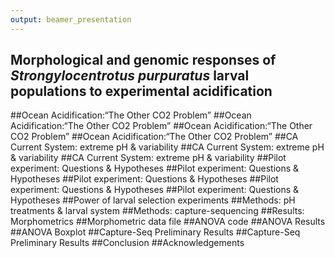 ```yaml
---
output: beamer_presentation
---
```

## \huge Morphological and genomic responses of *Strongylocentrotus purpuratus* larval populations to experimental acidification     
\bigskip
\bigskip
\begin{center}
\LARGE April D. Garrett     
\end{center}
\begin{center}
\small Computational Biology Research Presentation     
\end{center}
\begin{center}
\small May 3rd, 2017
\end{center}
\begin{picture}(350,250)
\put(05,150){\includegraphics[height=3.5cm]
{/Users/amakukhov/Desktop/ComputationalBiology_SPRING2017/Bio381/images/urchins.png}}
\put(00,00){\begin{minipage}[t]{1\linewidth}
\end{minipage}}
\end{picture}


##\LARGE Ocean Acidification:“The Other CO2 Problem”
\begin{picture}(350,250)
\put(10,60){\includegraphics[height=6cm]
{/Users/amakukhov/Desktop/ComputationalBiology_SPRING2017/Bio381/images/OAProcess.png}}
 \put(00,00){\begin{minipage}[t]{1\linewidth}
 \end{minipage}}
\end{picture}

##\LARGE Ocean Acidification:“The Other CO2 Problem”
\begin{picture}(350,250)
\put(10,60){\includegraphics[height=6cm]
{/Users/amakukhov/Desktop/ComputationalBiology_SPRING2017/Bio381/images/ChangeInOceanpH.png}}
 \put(00,00){\begin{minipage}[t]{1\linewidth}
 \end{minipage}}
\end{picture}

##\LARGE Ocean Acidification:“The Other CO2 Problem”
\begin{picture}(350,250)
\put(40,150){\includegraphics[height=3cm]
{/Users/amakukhov/Desktop/ComputationalBiology_SPRING2017/Bio381/images/Larvalinverts_OAdeterioration.png}}
 \put(00,00){\begin{minipage}[t]{1\linewidth}
 \end{minipage}}
\end{picture}

##\LARGE Ocean Acidification:“The Other CO2 Problem”
\begin{picture}(350,250)
\put(40,60){\includegraphics[height=6cm]
{/Users/amakukhov/Desktop/ComputationalBiology_SPRING2017/Bio381/images/OAsummary_both.png}}
 \put(00,00){\begin{minipage}[t]{1\linewidth}
 \end{minipage}}
\end{picture}

##\LARGE CA Current System: extreme pH & variability
\begin{picture}(350,250)
\put(10,60){\includegraphics[height=6cm]
{/Users/amakukhov/Desktop/ComputationalBiology_SPRING2017/Bio381/images/CCS_1.png}}
 \put(00,00){\begin{minipage}[t]{1\linewidth}
 \end{minipage}}
\end{picture}

##\LARGE CA Current System: extreme pH & variability
\begin{picture}(350,250)
\put(00,60){\includegraphics[height=5cm]
{/Users/amakukhov/Desktop/ComputationalBiology_SPRING2017/Bio381/images/CCS_2.png}}
 \put(00,00){\begin{minipage}[t]{1\linewidth}
 \end{minipage}}
\end{picture}

##\LARGE CA Current System: extreme pH & variability
\begin{picture}(350,250)
\put(00,60){\includegraphics[height=5cm]
{/Users/amakukhov/Desktop/ComputationalBiology_SPRING2017/Bio381/images/CCS_3.png}}
 \put(00,00){\begin{minipage}[t]{1\linewidth}
 \end{minipage}}
\end{picture}

##\huge Pilot experiment: Questions & Hypotheses
\bigskip
\begin{text}
1a) How does extreme ocean acidification impact purple sea urchin larval growth?
\end{text}

##\huge Pilot experiment: Questions & Hypotheses
\bigskip
\begin{text}
1a) How does extreme ocean acidification impact purple sea urchin larval growth?

Ho: There will be no significant difference in purple sea urchin larval length between the acidified and control pH treatments.
\end{text}

##\huge Pilot experiment: Questions & Hypotheses
\bigskip
\begin{text}
1a) How does extreme ocean acidification impact purple sea urchin larval growth?

Ho: There will be no significant difference in purple sea urchin larval length between the acidified and control pH treatments.

1b) How will pH variability impact larval sea urchin growth?
\end{text}

##\huge Pilot experiment: Questions & Hypotheses
\bigskip
\begin{text}
1a) How does extreme ocean acidification impact purple sea urchin larval growth?

Ho: There will be no significant difference in purple sea urchin larval length between the acidified and control pH treatments.

1b) How will pH variability impact larval sea urchin growth?

Ho: There will be no significant impact of variability on larval sea urchin body length.
\end{text}

##\huge Pilot experiment: Questions & Hypotheses
\bigskip
\begin{text}
1a) How does extreme ocean acidification impact purple sea urchin larval growth?

Ho: There will be no significant difference in purple sea urchin larval length between the acidified and control pH treatments.

1b) How will pH variability impact larval sea urchin growth?

Ho: There will be no significant impact of variability on larval sea urchin body length.

2) Does capture-sequencing pick up anticipated shifts in genomic diversity?
\end{text}

##\huge Power of larval selection experiments
\begin{picture}(350,250)
\put(-10,20){\includegraphics[height=7cm]
{/Users/amakukhov/Desktop/ComputationalBiology_SPRING2017/Bio381/images/LarvalSelectionExperiments.png}}
 \put(00,00){\begin{minipage}[t]{1\linewidth}
 \end{minipage}}
\end{picture}


##\huge Methods: pH treatments & larval system
\bigskip
\begin{picture}(350,250)
\put(-20,20){\includegraphics[height=8cm]
{/Users/amakukhov/Desktop/ComputationalBiology_SPRING2017/Bio381/images/test.png}}
 \put(00,00){\begin{minipage}[t]{1\linewidth}
 \end{minipage}}
\end{picture}

 ##\huge Methods: capture-sequencing
\bigskip
\begin{picture}(350,250)
\put(-20,20){\includegraphics[height=7cm]
{/Users/amakukhov/Desktop/ComputationalBiology_SPRING2017/Bio381/images/CapSeq.png}}
 \put(00,00){\begin{minipage}[t]{1\linewidth}
 \end{minipage}}
\end{picture}
 
 ##\huge Results: Morphometrics
\bigskip
\begin{picture}(350,250)
\put(00,40){\includegraphics[height=7cm]
{/Users/amakukhov/Desktop/ComputationalBiology_SPRING2017/Bio381/images/morphometrics.png}}
 \put(00,00){\begin{minipage}[t]{1\linewidth}
 \end{minipage}}
\end{picture}

##\huge Morphometric data file
\bigskip
\begin{picture}(350,250)
\put(80,50){\includegraphics[height=6cm]
{/Users/amakukhov/Desktop/ComputationalBiology_SPRING2017/Bio381/images/Datafile.png}}
 \put(00,00){\begin{minipage}[t]{1\linewidth}
 \end{minipage}}
\end{picture}

 ##\huge ANOVA code
\bigskip
\begin{picture}(350,250)
\put(20,40){\includegraphics[height=7cm]
{/Users/amakukhov/Desktop/ComputationalBiology_SPRING2017/Bio381/images/ANOVA_both.png}}
 \put(00,00){\begin{minipage}[t]{1\linewidth}
 \end{minipage}}
\end{picture}

 ##\huge ANOVA Results
\bigskip
\begin{picture}(350,250)
\put(00,40){\includegraphics[height=7cm]
{/Users/amakukhov/Desktop/ComputationalBiology_SPRING2017/Bio381/images/ANOVAResults_both.png}}
 \put(00,00){\begin{minipage}[t]{1\linewidth}
 \end{minipage}}
\end{picture}

 ##\huge ANOVA Boxplot
\begin{picture}(350,250)
\put(00,10){\includegraphics[height=8cm]
{/Users/amakukhov/Desktop/ComputationalBiology_SPRING2017/Bio381/images/OASV2_morphometrics_ANOVA.png}}
 \put(00,00){\begin{minipage}[t]{1\linewidth}
 \end{minipage}}
\end{picture}

 ##\huge Capture-Seq Preliminary Results
\begin{picture}(350,250)
\put(00,30){\includegraphics[height=7cm]
{/Users/amakukhov/Desktop/ComputationalBiology_SPRING2017/Bio381/images/PCA_1.png}}
 \put(00,00){\begin{minipage}[t]{1\linewidth}
 \end{minipage}}
\end{picture}

 ##\huge Capture-Seq Preliminary Results
\begin{picture}(350,250)
\put(00,30){\includegraphics[height=7cm]
{/Users/amakukhov/Desktop/ComputationalBiology_SPRING2017/Bio381/images/PCA_2.png}}
 \put(00,00){\begin{minipage}[t]{1\linewidth}
 \end{minipage}}
\end{picture}

##\huge Conclusion
\begin{text}
* Decrease in larval body length under extreme acidfication conditions
    - will they be able to further develop and metamorphose?
    
* Rescue effect of pH variability
    
* Loss of genetic diversity as consequence of selection in response to extreme acidification
    - capture-seq method appears promising
\end{text}

 ##\huge Acknowledgements
\begin{picture}(350,250)
\put(00,30){\includegraphics[height=7cm]
{/Users/amakukhov/Desktop/ComputationalBiology_SPRING2017/Bio381/images/Acknowledgements.png}}
 \put(00,00){\begin{minipage}[t]{1\linewidth}
 \end{minipage}}
\end{picture}


    
    